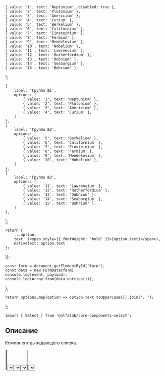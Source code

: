 


    { value: '1', text: 'Neptunium', disabled: true },
    { value: '2', text: 'Plutonium' },
    { value: '3', text: 'Americium' },
    { value: '4', text: 'Curium' },
    { value: '5', text: 'Berkelium' },
    { value: '6', text: 'Californium' },
    { value: '7', text: 'Einsteinium' },
    { value: '8', text: 'Fermium' },
    { value: '9', text: 'Mendelevium' },
    { value: '10', text: 'Nobelium' },
    { value: '11', text: 'Lawrencium' },
    { value: '12', text: 'Rutherfordium' },
    { value: '13', text: 'Dubnium' },
    { value: '14', text: 'Seaborgium' },
    { value: '15', text: 'Bohrium' },
];

    {
        label: 'Группа №1',
        options: [
            { value: '1', text: 'Neptunium' },
            { value: '2', text: 'Plutonium' },
            { value: '3', text: 'Americium' },
            { value: '4', text: 'Curium' },
        ]
    },
    {
        label: 'Группа №2',
        options: [
            { value: '5', text: 'Berkelium' },
            { value: '6', text: 'Californium' },
            { value: '7', text: 'Einsteinium' },
            { value: '8', text: 'Fermium' },
            { value: '9', text: 'Mendelevium' },
            { value: '10', text: 'Nobelium' },
        ]
    },
    {
        label: 'Группа №3',
        options: [
            { value: '11', text: 'Lawrencium' },
            { value: '12', text: 'Rutherfordium' },
            { value: '13', text: 'Dubnium' },
            { value: '14', text: 'Seaborgium' },
            { value: '15', text: 'Bohrium' },
        ]
    },
];

    return {
        ...option,
        text: (<span style={{ fontWeight: 'bold' }}>{option.text}</span>),
        nativeText: option.text
    };
});

    const form = document.getElementById('form');
    const data = new FormData(form);
    console.log(event, payload);
    console.log(Array.from(data.entries()));
};

    return options.map(option => option.text.toUpperCase()).join(', ');
};

<Meta title='Компоненты|Select' component={Select} />

<Title>
    Select ({name}@{version})
</Title>

```tsx
import { Select } from '@alfalab/core-components-select';
```

## Описание

Компонент выпадающего списка.

<Story name='Песочница'>
    <Select
        block={boolean('block', false)}
        size={select('size', ['s', 'm', 'l'], 's')}
        disabled={boolean('disabled', false)}
        className={text('className', '')}
        options={options}
        multiple={boolean('multiple', false)}
        allowUnselect={boolean('allowUnselect', false)}
        closeOnSelect={boolean('closeOnSelect', true)}
        showArrow={boolean('showArrow', true)}
        nativeSelect={boolean('nativeSelect', false)}
        placeholder={text('placeholder', 'Выберите элемент')}
        label={text('label', 'Элемент')}
        name={text('name', 'select')}
    />
</Story>


## Select Props

<Props of={Select} />

## Field Props

<Props of={Field} />

## OptionsList Props

<Props of={OptionsList} />

## Optgroup Props

<Props of={Optgroup} />

## Option Props

<Props of={Option} />

## Использование
<br/>

### Controlled-way

Компонент может быть использован как controlled с помощью `onChange` и `selected`:

<Preview>
    <div style={{ height: 180, width: 300 }}>
        {React.createElement(() => {
            const [selected, setSelected] = React.useState([options[1], options[2]]);
            const handleChange = (event, payload) => {
                setSelected(payload.selected);
            };
            return (
                <Select
                    block={true}
                    options={options}
                    placeholder='Выберите элемент'
                    label='controlled'
                    multiple={true}
                    onChange={handleChange}
                    selected={selected}
                />
            );
        })}
    </div>
</Preview>

## Настройка рендера

Помимо текста, компонент позволяет использовать html в качестве поля `text` у вариантов выбора

<Preview>
    <div style={{ height: 180, width: 200 }}>
        {React.createElement(() => {
            return (
                <Select
                    block={true}
                    options={optionsWithHtml}
                    label='html'
                    multiple={true}
                />
            );
        })}
    </div>
</Preview>

Стандартные компоненты **Field** и **Option** позволяют управлять рендером с помощью `valueRenderer` и `optionRenderer`

<Preview>
    <div style={{ height: 180 }}>
        <Container>
            <Row align="middle">
                <Col>
                    {React.createElement(() => {
                        const renderFieldValue = (options) => options.map(option => option && option.text.toUpperCase());
                        const optionRenderer = (option) => (<b>{option.text}</b>);
                        return (
                            <Select
                                options={options}
                                label='Uppercased'
                                placeholder='bold'
                                valueRenderer={renderFieldValue}
                                optionRenderer={optionRenderer}
                                allowUnselect={true}
                            />
                        );
                    })}
                </Col>
                <Col>
                    {React.createElement(() => {
                        const OptionWithIcon = ({ text }) => (
                            <span style={{ display: 'flex' }}>
                                <Icon />
                                {text}
                            </span>
                        );
                        const renderOption = (option) => <OptionWithIcon key={option.value} {...option} />;
                        const renderFieldValue = (options) => options.map(renderOption);
                        return (
                            <Select
                                options={options}
                                label='С иконкой'
                                valueRenderer={renderFieldValue}
                                optionRenderer={renderOption}
                            />
                        );
                    })}
                </Col>
            </Row>
        </Container>
    </div>
</Preview>

Для более сложных кейсов — **Field**, **OptionsList**, **Optgroup** и **Option** можно заменить на собственные компоненты.

<Preview>
    <div style={{ height: 180 }}>
        <Container>
            <Row align="middle">
                <Col>
                    {React.createElement(() => {
                        const CustomField = ({ value }) => (
                            <span style={{ border: '1px solid #ff4784', display: 'block' }}>
                                {value.length === 0 ? 'Custom field.' : ' Selected: '}
                                {value.map(option => option.text.toUpperCase()).join(', ')}
                            </span>
                        );
                        return (
                            <Select
                                options={options}
                                label='CustomField'
                                Field={CustomField}
                            />
                        );
                    })}
                </Col>
            </Row>
        </Container>
    </div>
</Preview>

## Группы

Группированный селект

<Preview>
    <div style={{ height: 180 }}>
        <Select
            options={groups}
            label='Optgroup'
            multiple={true}
        />
    </div>
</Preview>

## Нативный селект

Рендерит нативный селект вместо выпадающего меню. (на десктопе использовать только с multiple=false)

<Preview>
    <Select
        options={groups}
        label='native'
        nativeSelect={true}
    />
</Preview>
